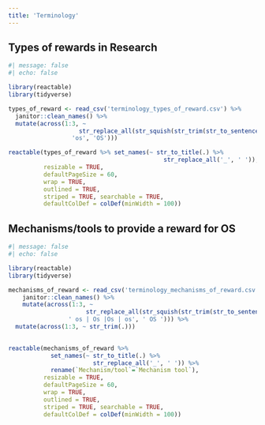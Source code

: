 ```yaml
---
title: 'Terminology'
---
```


## Types of rewards in Research	

```r
#| message: false
#| echo: false

library(reactable)
library(tidyverse)

types_of_reward <- read_csv('terminology_types_of_reward.csv') %>% 
  janitor::clean_names() %>% 
  mutate(across(1:3, ~ 
                    str_replace_all(str_squish(str_trim(str_to_sentence(.))),
                  'os', 'OS'))) 

reactable(types_of_reward %>% set_names(~ str_to_title(.) %>%
                                            str_replace_all('_', ' ')), 
          resizable = TRUE,
          defaultPageSize = 60,
          wrap = TRUE,
          outlined = TRUE,
          striped = TRUE, searchable = TRUE,
          defaultColDef = colDef(minWidth = 100))
```

## Mechanisms/tools to provide a reward for OS

```r
#| message: false
#| echo: false

library(reactable)
library(tidyverse)

mechanisms_of_reward <- read_csv('terminology_mechanisms_of_reward.csv') %>% 
    janitor::clean_names() %>% 
    mutate(across(1:3, ~ 
                      str_replace_all(str_squish(str_trim(str_to_sentence(.))), 
                 ' os | Os |Os | os', ' OS '))) %>% 
  mutate(across(1:3, ~ str_trim(.)))
  

reactable(mechanisms_of_reward %>% 
            set_names(~ str_to_title(.) %>%
                        str_replace_all('_', ' ')) %>% 
            rename(`Mechanism/tool`=`Mechanism tool`), 
          resizable = TRUE,
          defaultPageSize = 60,
          wrap = TRUE,
          outlined = TRUE,
          striped = TRUE, searchable = TRUE,
          defaultColDef = colDef(minWidth = 100))
```
